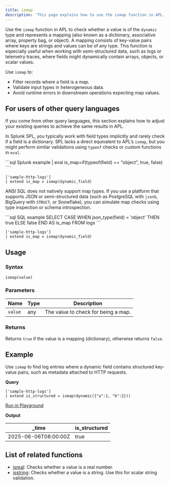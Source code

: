 ```yaml
---
title: ismap
description: 'This page explains how to use the ismap function in APL.'
---
```


Use the `ismap` function in APL to check whether a value is of the `dynamic` type and represents a mapping (also known as a dictionary, associative array, property bag, or object). A mapping consists of key-value pairs where keys are strings and values can be of any type. This function is especially useful when working with semi-structured data, such as logs or telemetry traces, where fields might dynamically contain arrays, objects, or scalar values.

Use `ismap` to:

- Filter records where a field is a map.
- Validate input types in heterogeneous data.
- Avoid runtime errors in downstream operations expecting map values.

## For users of other query languages

If you come from other query languages, this section explains how to adjust your existing queries to achieve the same results in APL.

<AccordionGroup>
<Accordion title="Splunk SPL users">

In Splunk SPL, you typically work with field types implicitly and rarely check if a field is a dictionary. SPL lacks a direct equivalent to APL’s `ismap`, but you might perform similar validations using `typeof` checks or custom functions in `eval`.

<CodeGroup>
```sql Splunk example
| eval is_map=if(typeof(field) == "object", true, false)
````

```kusto APL equivalent
['sample-http-logs']
| extend is_map = ismap(dynamic_field)
```

</CodeGroup>

</Accordion>
<Accordion title="ANSI SQL users">

ANSI SQL does not natively support map types. If you use a platform that supports JSON or semi-structured data (such as PostgreSQL with `jsonb`, BigQuery with `STRUCT`, or Snowflake), you can simulate map checks using type inspection or schema introspection.

<CodeGroup>
```sql SQL example
SELECT
  CASE
    WHEN json_type(field) = 'object' THEN true
    ELSE false
  END AS is_map
FROM logs
```

```kusto APL equivalent
['sample-http-logs']
| extend is_map = ismap(dynamic_field)
```

</CodeGroup>

</Accordion>
</AccordionGroup>

## Usage

### Syntax

```kusto
ismap(value)
```

### Parameters

| Name    | Type      | Description                         |
| ------- | --------- | ----------------------------------- |
| `value` | any | The value to check for being a map. |

### Returns

Returns `true` if the value is a mapping (dictionary), otherwise returns `false`.

## Example

Use `ismap` to find log entries where a dynamic field contains structured key-value pairs, such as metadata attached to HTTP requests.

**Query**

```kusto
['sample-http-logs']
| extend is_structured = ismap(dynamic({"a":1, "b":2}))
```

[Run in Playground](https://play.axiom.co/axiom-play-qf1k/query?initForm=%7B%22apl%22%3A%22%5B'sample-http-logs'%5D%20%7C%20extend%20is_structured%20%3D%20ismap(dynamic(%7B'a'%3A1%2C%20'b'%3A2%7D))%22%7D)

**Output**

| _time               | is_structured |
| -------------------- | -------------- |
| 2025-06-06T08:00:00Z | true           |

## List of related functions

- [isreal](/apl/array-functions/isreal): Checks whether a value is a real number.
- [isstring](/apl/array-functions/isstring): Checks whether a value is a string. Use this for scalar string validation.
